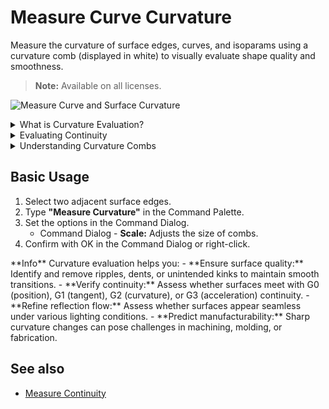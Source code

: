
# Measure Curve Curvature

<Reference shortcut="" command="Measure Curvature" button="" />

Measure the curvature of surface edges, curves, and isoparams using a curvature comb (displayed in white) to visually evaluate shape quality and smoothness.

> **Note:** Available on all licenses.

![Measure Curve and Surface Curvature](/img/measure-curve-surface-curvature.png)


<details>
  <summary>What is Curvature Evaluation?</summary>
  <div className="px-4">
    <p className="mt-2">
      The <strong>Measure Curvature</strong> tool analyzes the curvature of curves or surfaces to help you evaluate smoothness and continuity.
      It displays curvature combs that represent the curvature radius at different points, which is especially helpful for ensuring high-quality surfaces.
    </p>

    <img src="/img/curvature-comb.png" alt="Curvature Comb" className="mt-4" />

    <p className="mt-2">
      **Curvature** is calculated as the inverse of the radius at any given point on the curve. This value is represented graphically at discrete intervals using curvature "combs". The way these combs change along the curve - also known as the **flow** - gives insight into the curve's shape and behavior.

      1. The **length** of each curvature line is proportional to the inverse of the radius of the curve at that point. In other words, greater curvature corresponds to a smaller radius, which results in a longer curvature line.  
      2. The **direction** of each curvature line is perpendicular (normal) to the curvature at each point.  
      3. The **red** outline, in this example, represents the shape and flow of the curve. 
    </p>

      > **Note:** If the edge of a surface or curve is flat, the tool will show no result because there is no curvature to display.

  </div>
</details>

<details>
  <summary>Evaluating Continuity</summary>
  <div className="px-4">
  <p className="mt-2">
    Use the tool to assess whether a surface or curve maintains **G0**, **G1**, **G2** and **G3** continuity at connection points.
    <ul>
    **G0** (Position Continuity) - Surfaces and curves meet at the same point but form a visible corner or break in direction.

    **G1** (Tangent Continuity) - Surfaces and curves meet with aligned tangents, however, the radius values differ at the join, resulting in disconnected curvature outlines.

    **G2** (Curvature Continuity) - Curvature matches across the connection of surfaces and curves, resulting in a smooth transition with no visual or reflective break. However, the curvature outlines are not tangent.
    
    **G3** (Acceleration Continuity) - Curvature and radius values are matched at the join, and the curvature outlines are tangent. This ensures a smooth change in curvature across the junction, removing very subtle reflection breaks. 
    </ul>

    For more information on Continuity, click [here](/cad-essentials/continuity-curve-and-surface). 

    ![Curvature Examples on G0, G1, and G2](/img/curvature-0.png)
  </p>
  </div>
</details>

<details>
  <summary>Understanding Curvature Combs</summary>
  <div className="px-4">
  <p className="mt-2">
  The curvature comb plots are read by observing how the lengths of the comb lines vary along the curve from beginning to end.

  Below are examples of how to read them:
  <ul>
    - **1.** When the comb lines are of equal length, it indicates a uniform radius such as in a circular arc.  
    - **2.** Variation in the length of the comb lines signals a change in curvature, representing acceleration or deceleration in the curve's form.  
    - **3.** Inflection is shown where the comb lines flip sides and at the exact point, the comb line length becomes zero (no curvature) and the curve is momentarily flat.  
    - **4.** Breaks in the comb lines indicate curvature discrepancies across [edit points](/cad-essentials/nurbs-overview#spans) or between two curves.  
  </ul>

    ![Understanding Curvature Combs](/img/curvature-comb-1.png)

  </p>
  </div>
</details>

## Basic Usage

1. Select two adjacent surface edges.
2. Type **"Measure Curvature"** in the Command Palette.
3. Set the options in the Command Dialog.
   - <Kst>Command Dialog</Kst>
         - **Scale:** Adjusts the size of combs.
4. Confirm with OK in the Command Dialog or right-click.

<VideoPlayer fileName="measure-curve-curvature-0"/>

<Callout type="info" emoji="💡">
**Info**    
Curvature evaluation helps you:
    - **Ensure surface quality:** Identify and remove ripples, dents, or unintended kinks to maintain smooth transitions.
    - **Verify continuity:** Assess whether surfaces meet with G0 (position), G1 (tangent), G2 (curvature), or G3 (acceleration) continuity.
    - **Refine reflection flow:** Assess whether surfaces appear seamless under various lighting conditions.
    - **Predict manufacturability:** Sharp curvature changes can pose challenges in machining, molding, or fabrication.
</Callout>

## See also
- [Measure Continuity](/solid/measure-continuity)
